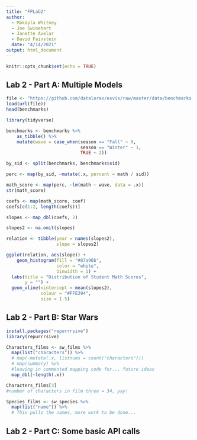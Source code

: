 ```yaml
---
title: "FPLab2"
author: 
  - Makayla Whitney
  - Joe Swinehart
  - Janette Avelar
  - David Fainstein
  date: "4/14/2021"
output: html_document
---
```


```r
knitr::opts_chunk$set(echo = TRUE)
```

## Lab 2 - Part A: Multiple Models
```r
file <- "https://github.com/datalorax/esvis/raw/master/data/benchmarks.rda"
load(url(file))
head(benchmarks)
```

```r
library(tidyverse)

benchmarks <- benchmarks %>%
	as_tibble() %>%
	mutate(wave = case_when(season == "Fall" ~ 0,
	                        season == "Winter" ~ 1,
	                        TRUE ~ 2))

by_sid <- split(benchmarks, benchmarks$sid)

perc <- map(by_sid, ~mutate(.x, percent = math / sid))

math_score <- map(perc, ~lm(math ~ wave, data = .x))
str(math_score)

coefs <- map(math_score, coef)
coefs[c(1:2, length(coefs))]

slopes <- map_dbl(coefs, 2)

slopes2 <- na.omit(slopes)

relation <- tibble(year = names(slopes2),
                   slope = slopes2)

ggplot(relation, aes(slope)) +
    geom_histogram(fill = "#87a96b",
                   color = "white", 
                   binwidth = 1) +
  labs(title = "Distribution of Student Math Scores",
       y = "") +
  geom_vline(xintercept = mean(slopes2),
             colour = "#FFE394", 
             size = 1.5)

```


## Lab 2 - Part B: Star Wars
```r
install.packages("repurrrsive")
library(repurrrsive)

Characters_films <- sw_films %>% 
  map(list("characters")) %>% 
  # map(~mutate(.x, listnums = count("characters")))
  # map(summary) %>% 
  #leaving in commented mapping code for... future ideas
  map_dbl(~length(.x))

Characters_films[3]
#number of characters in film three = 34, yay!

Species_films <- sw_species %>% 
  map(list("name")) %>% 
  # This pulls the names, more work to be done...

```


## Lab 2 - Part C: Some basic API calls



